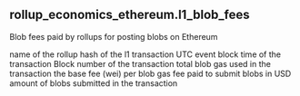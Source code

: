 ## rollup_economics_ethereum.l1_blob_fees 
Blob fees paid by rollups for posting blobs on Ethereum

<ParamField path="name">
name of the rollup
</ParamField>
<ParamField path="hash">
hash of the l1 transaction
</ParamField>
<ParamField path="block_time">
UTC event block time of the transaction
</ParamField>
<ParamField path="block_number">
Block number of the transaction
</ParamField>
<ParamField path="blob_gas_used">
total blob gas used in the transaction
</ParamField>
<ParamField path="blob_base_fee">
the base fee (wei) per blob gas
</ParamField>
<ParamField path="blob_spend">
fee paid to submit blobs in USD
</ParamField>
<ParamField path="blob_count">
amount of blobs submitted in the transaction
</ParamField>
